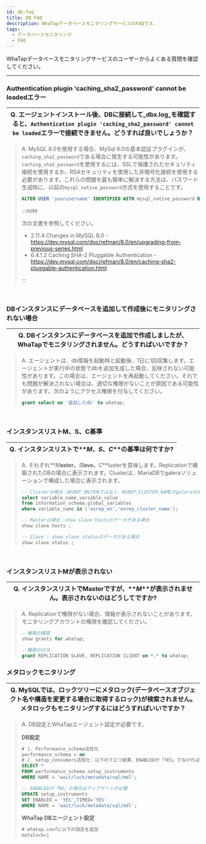 ```yaml
---
id: db-faq
title: DB FAQ
description: WhaTapデータベースモニタリングサービスのFAQです。
tags:
  - データベースモニタリング
  - FAQ
---
```


WhaTapデータベースモニタリングサービスのユーザーからよくある質問を確認してください。 

---

<div class ='faq'>

### Authentication plugin 'caching_sha2_password' cannot be loadedエラー

| Q. エージェントインストール後、DBに接続して_dbx.log_を確認すると、`Authentication plugin 'caching_sha2_password' cannot be loaded`エラーで接続できません。どうすれば良いでしょうか？ |
| --------------------------------------------------------------------------------------------------------------------------------- |

> A. MySQL 8.0を使用する場合、MySql 8.0の基本認証プラグインが、`caching_sha2_password`である場合に発生する可能性があります。`caching_sha2_password`を使用するには、SSLで保護されたセキュリティ接続を使用するか、RSAセキュリティを使用した非暗号化接続を使用する必要があります。これらの問題を最も簡単に解決する方法は、パスワード生成時に、以前の`mysql_native_password`方式を使用することです。
>
> ```sql
> ALTER USER 'yourusername' IDENTIFIED WITH mysql_native_password BY 'youpassword';
> ```
>
> :::note
>
> 次の文書を参照してください。
>
> - 2.11.4 Changes in MySQL 8.0 - https://dev.mysql.com/doc/refman/8.0/en/upgrading-from-previous-series.html
> - 6.4.1.2 Caching SHA-2 Pluggable Authentication - https://dev.mysql.com/doc/refman/8.0/en/caching-sha2-pluggable-authentication.html
>
> :::

<br/>

### DBインスタンスにデータベースを追加して作成後にモニタリングされない場合

| Q. DBインスタンスにデータベースを追加で作成しましたが、WhaTapでモニタリングされません。どうすればいいですか？ |
| ------------------------------------------------------------ |

> A. エージェントは、db情報を起動時と起動後、1日に1回収集します。エージェントが実行中の状態でdbを追加生成した場合、反映されない可能性があります。この場合は、エージェントを再起動してください。それでも問題が解決されない場合は、適切な権限がないことが原因である可能性があります。次のようにアクセス権限を付与してください。
>
> ```sql
> grant select on '追加したdb' to whatap;
> ```

<br/>

### インスタンスリストM、S、C基準

| Q. インスタンスリストで**_M_**、**_S_**、**_C_**の基準は何ですか? |
| --------------------------------------------- |

> A. それぞれ**_M_**aster、**_S_**lave、**_C_**lusterを意味します。Replicationで構築されたDBの場合に表示されます。Clusterは、MariaDBでgaleraソリューションで構成した場合に表示されます。 
>
> ```sql
> -- Clusterの場合：WSREP_ONがONではなく、WSREP_CLUSTER_NAMEがgaleraの場合
> select variable_name,variable_value 
> from information_schema.global_variables 
> where variable_name in ('wsrep_on','wsrep_cluster_name');
>
> -- Masterの場合：show slave hostsのデータがある場合
> show slave hosts ;
>
> -- Slave : show slave statusのデータがある場合
> show slave status ;
> ```

<br/>

### インスタンスリストMが表示されない

| Q. インスタンスリストでMasterですが、**_M_**が表示されません。表示されないのはどうしてですか? |
| ------------------------------------------------------- |

> A. Replicationで権限がない場合、情報が表示されないことがあります。モニタリングアカウントの権限を確認してください。 
>
> ```sql
> --権限の確認
> show grants for whatap;
>
> --権限の付与
> grant REPLICATION SLAVE, REPLICATION CLIENT on *.* to whatap;
> ```

### メタロックモニタリング

| Q. MySQLでは、ロックツリーにメタロック(データベースオブジェクト名や構造を変更する場合に取得するロック)が検索されません。メタロックもモニタリングするにはどうすればいいですか？ |
| --------------------------------------------------------------------------------------------------------------- |

> A. DB設定とWhaTapエージェント設定が必要です。
>
> **DB設定**
>
> ```sql
> # 1. Performance_schema活性化
> performance_schema = on
> # 2. setup_consumers活性化：以下のクエリ結果、ENABLEDが「YES」でなければならない(8.0からは既定値がYES)
> SELECT *
> FROM performance_schema.setup_instruments
> WHERE NAME = 'wait/lock/metadata/sql/mdl'; 
>
> -- ENABLEDが「NO」の場合はアップデートが必要
> UPDATE setup_instruments 
> SET ENABLED = 'YES',TIMED='YES' 
> WHERE NAME = 'wait/lock/metadata/sql/mdl';
> ```
>
> **WhaTap DBエージェント設定**
>
> ```sql
> # whatap.confに以下の設定を追加
> metalock=1
> ```

</div>
